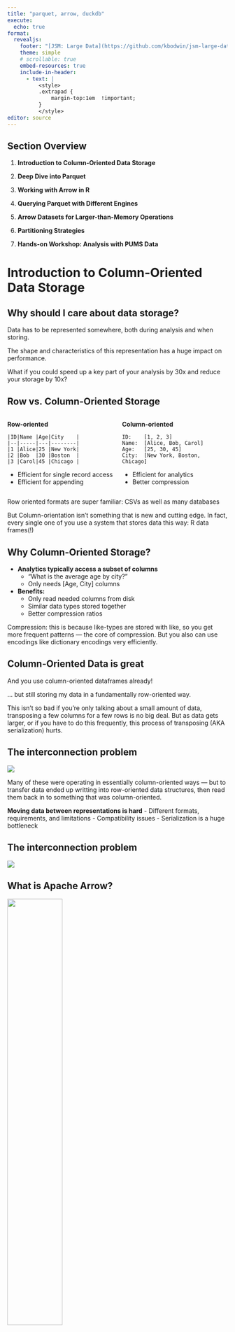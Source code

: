 ```yaml
---
title: "parquet, arrow, duckdb"
execute:
  echo: true
format: 
  revealjs:
    footer: "[JSM: Large Data](https://github.com/kbodwin/jsm-large-data)"
    theme: simple
    # scrollable: true
    embed-resources: true
    include-in-header:
      - text: |
          <style>
          .extrapad {
              margin-top:1em  !important;
          }
          </style>
editor: source
---
```


## Section Overview

1. **Introduction to Column-Oriented Data Storage**
   <!-- - The big data interchange problem
   - Row vs. column storage formats
   - Introduction to Parquet and Arrow -->

2. **Deep Dive into Parquet** 
   <!-- - Key features and benefits
   - Performance benchmarks
   - Demo: Efficient dataset storage -->

3. **Working with Arrow in R** 
   <!-- - The Arrow package
   - Reading/writing Parquet files
   - Using dplyr with Arrow tables -->

4. **Querying Parquet with Different Engines** 
   <!-- - DuckDB: SQL queries on Parquet files
   - Data.table approach
   - Arrow query execution
   - Performance comparisons -->

5. **Arrow Datasets for Larger-than-Memory Operations** 
   <!-- - Datasets vs. Tables
   - Handling data too large for memory
   - Working with datasets on S3 -->

6. **Partitioning Strategies** 
   <!-- - Understanding partitioning
   - Hive vs. non-Hive partitioning
   - Best practices -->

7. **Hands-on Workshop: Analysis with PUMS Data** 
   <!-- - Reading partitioned Parquet files
   - Executing queries with DuckDB and Arrow
   - Practice exercises -->

# Introduction to Column-Oriented Data Storage

## Why should I care about data storage?

::: {.fragment .extrapad}
Data has to be represented somewhere, both during analysis and when storing.
:::

::: {.fragment .extrapad}
The shape and characteristics of this representation has a huge impact on performance.
:::

::: {.fragment .extrapad}
What if you could speed up a key part of your analysis by 30x and reduce your storage by 10x?
:::

## Row vs. Column-Oriented Storage

::: columns
::: {.column width="50%"}
**Row-oriented**

```
|ID|Name |Age|City    |
|--|-----|---|--------|
|1 |Alice|25 |New York|
|2 |Bob  |30 |Boston  |
|3 |Carol|45 |Chicago |
```

- Efficient for single record access
- Efficient for appending
:::

::: {.column width="50%"}
::: {.fragment}
**Column-oriented**

```
ID:    [1, 2, 3]
Name:  [Alice, Bob, Carol]
Age:   [25, 30, 45]
City:  [New York, Boston, Chicago]
```

- Efficient for analytics
- Better compression
:::
:::
:::

::: {.notes}
Row oriented formats are super familiar: CSVs as well as many databases

But Column-orientation isn't something that is new and cutting edge. In fact, every single one of you use a system that stores data this way: R data frames(!)
:::

## Why Column-Oriented Storage?

::: {.incremental}
- **Analytics typically access a subset of columns**
  - "What is the average age by city?"
  - Only needs [Age, City] columns

- **Benefits:**
  - Only read needed columns from disk
  - Similar data types stored together
  - Better compression ratios
:::

::: {.notes}
Compression: this is because like-types are stored with like, so you get more frequent patterns — the core of compression. But you also can use encodings like dictionary encodings very efficiently.
:::

## Column-Oriented Data is great 

:::{.extrapad}
And you use column-oriented dataframes already!
:::

::: {.fragment}
... but still storing my data in a fundamentally row-oriented way. 
:::

::: {.notes}
This isn't so bad if you're only talking about a small amount of data, transposing a few columns for a few rows is no big deal. But as data gets larger, or if you have to do this frequently, this process of transposing (AKA serialization) hurts.
:::

## The interconnection problem

![](images/copy-convert.png){.r-stretch}

::: {.notes}
Many of these were operating in essentially column-oriented ways — but to transfer data ended up writting into row-oriented data structures, then read them back in to something that was column-oriented.

**Moving data between representations is hard**
  - Different formats, requirements, and limitations
  - Compatibility issues
  - Serialization is a huge bottleneck
:::

## The interconnection problem

![](images/shared.png){.r-stretch}

## What is Apache Arrow?

![](images/arrow-logo_vertical_black-txt_transparent-bg.png){width=50%}

::: {.incremental}
- **Cross-language development platform for in-memory data**
  - Consistent in-memory columnar data format
  - Language-independent
  - Zero-copy reads

- **Benefits:**
  - Seamless data interchange between systems
  - Fast analytical processing
  - Efficient memory usage
:::

## What is Apache Parquet?

![](images/Apache_Parquet_logo.svg){width=40%}

::: {.incremental}
- **Open-source columnar storage format**
  - Created by Twitter and Cloudera in 2013
  - Part of the Apache Software Foundation

- **Features:**
  - Columnar storage
  - Efficient compression
  - Explicit schema 
  - Statistical metadata
:::

## Reading a File

As a CSV file

```r
#| eval: false
system.time({
  df <- read.csv("CA_person_2021.csv")
})
```
:::{.fragment .extrapad}
```
   user  system elapsed 
 14.449   0.445  15.037 
```
:::

:::{.notes}
Describe the CSV

This CSV is 708 MB, I'm reading this in on my MacBook Pro, your times will vary! We can use arrow or data.tables's CSV reader and it's faster (1.85 sec and 1.61 sec respectively). And if we read to an arrow table it's even faster: 0.51 seconds
:::

## Reading a File

As a Parquet file

```r
#| eval: false
#| code-line-numbers: '|2|'
library(arrow)
options(arrow.use_altrep = FALSE)

system.time({
  df <- read_parquet("CA_person_2021.parquet")
})
```
:::{.fragment .extrapad}
```
   user  system elapsed 
  1.017   0.207   0.568 
```
:::

:::{.notes}
The parquet file is 62 MB

It's even faster with altrep (0.186 s), but that's cheating! Also, if we read into an arrow table rather than a dataframe: 0.1 second 
:::

# Deep Dive into Parquet

## What is Parquet?

::: {.incremental}
- **Schema metadata**
  - Self-describing format
  - Preserves column types
  - Type-safe data interchange

- **Encodings**
  - **Dictionary** — Particularly effective for categorical data
  - **Run-length encoding** - Efficient storage of sequential repeated values

- **Advanced compression**
  - Column-specific compression algorithms
  - Both dictionary and value compression
:::

## Exercise

```r
#| eval: false
data <- tibble::tibble(
  integers = 1:10,
  doubles = as.numeric(1:10),
  strings = sprintf("%02d", 1:10)
)

write.csv(data, "numeric_base.csv", row.names = FALSE)
write_csv_arrow(data, "numeric_arrow.csv")
write_parquet(data, "numeric.parquet")

df_csv <- read.csv("numeric_base.csv")
df_csv_arrow <- read_csv_arrow("numeric_arrow.csv")
df_parquet <- read_parquet("numeric.parquet")
```

::: {.fragment .extrapad}
Are there any differences?
:::

## Exercise

:::{.columns}
:::{.column}
```.default
> df_csv_arrow
# A tibble: 10 × 3
   integers doubles strings
      <int>   <int>   <int>
 1        1       1       1
 2        2       2       2
 3        3       3       3
 4        4       4       4
 5        5       5       5
 6        6       6       6
 7        7       7       7
 8        8       8       8
 9        9       9       9
10       10      10      10
```
:::

:::{.column}
```.default
> df_parquet
# A tibble: 10 × 3
   integers doubles strings
      <int>   <dbl> <chr>  
 1        1       1 01     
 2        2       2 02     
 3        3       3 03     
 4        4       4 04     
 5        5       5 05     
 6        6       6 06     
 7        7       7 07     
 8        8       8 08     
 9        9       9 09     
10       10      10 10     
```
:::
:::

## Exercise

:::{.columns}
:::{.column}
```.default
> df_csv_arrow
# A tibble: 10 × 3
   integers doubles strings
      <int>   <int>   <int>
 1        1       1       1
 2        2       2       2
 3        3       3       3
 4        4       4       4
 5        5       5       5
 6        6       6       6
 7        7       7       7
 8        8       8       8
 9        9       9       9
10       10      10      10
```
:::

:::{.column}
```.default
> df_parquet
# A tibble: 10 × 3
   integers doubles strings
      <int>   <dbl> <chr>  
 1        1       1 01     
 2        2       2 02     
 3        3       3 03     
 4        4       4 04     
 5        5       5 05     
 6        6       6 06     
 7        7       7 07     
 8        8       8 08     
 9        9       9 09     
10       10      10 10     
```
:::
:::

## Inside a Parquet File

![](images/files_formats_parquet_bw.png){width=100%}

::: {.notes}
- **Row groups**: Horizontal partitions of data
- **Column chunks**: Columnar data within a row group
- **Pages**: Small units of column chunk data
- **Footer**: Contains file metadata and schema
:::

## Benchmarks: Parquet vs CSV

::: columns
::: {.column width="50%"}
```r
#| echo: false
#| fig-width: 4.25
#| fig-height: 5
library(ggplot2)
data <- data.frame(
  Format = c("CSV", "CSV (compressed)", "Parquet"),
  Size_MB = c(707.9, 101.6, 62)
)
ggplot(data, aes(x = Format, y = Size_MB, fill = Format)) +
  geom_bar(stat = "identity") +
  theme_minimal() +
  labs(y = "Size (MB)", title = "File Size Comparison") + 
  guides(fill="none")
```
:::

::: {.column width="50%"}
```r
#| echo: false
#| fig-width: 4.25
#| fig-height: 5
data <- data.frame(
  Format = c("CSV", "CSV (arrow)", "CSV (compressed)", "Parquet"),
  Time_Seconds = c(15.037, 1.806, 1.865,  0.568)
)
ggplot(data, aes(x = Format, y = Time_Seconds, color = Format)) +
  geom_point(stat = "identity", size = 3) +
  theme_minimal() +
  labs(y = "Time (seconds)", title = "Read Performance") + 
  guides(color="none")
```
:::
:::

## Benchmarks: Parquet vs CSV

```r
#| echo: false
#| fig-width: 7.5
#| fig-height: 3
data <- data.frame(
  Format = c("CSV (arrow)", "CSV (arrow, compressed)", "CSV (dt)", "CSV (dt, compressed)", "Parquet"),
  Time_Seconds = c(1.806, 1.865, 1.851, 2.325, 0.568)
)
ggplot(data, aes(x = Format, y = Time_Seconds, color = Format)) +
  geom_point(stat = "identity", size = 3) +
  theme_minimal() +
  labs(y = "Time (seconds)", title = "Read Performance, modern packages") + 
  guides(color="none")
```

## Reading Efficiency: Selecting Columns

::: {.incremental}
- **With CSV:**
  - Must read entire file, even if you only need a few columns
  - No efficient way to skip columns during read

- **With Parquet:**
  - Read only needed columns from disk
  - Significant performance benefit for wide tables

::: {.fragment}
```r
#| eval: false
system.time({
  df_subset <- read_parquet(
    "CA_person_2021.parquet", 
    col_select = c("PUMA", "COW")
  )
})
```
:::

::: {.columns}
::: {.column .fragment}
```
   user  system elapsed 
  0.027   0.003   0.031 
```
:::
::: {.column .fragment}
```
   user  system elapsed 
  1.017   0.207   0.568 
```
:::
:::
:::


## nanoparquet vs. arrow Reader

::: {.incremental}
- **nanoparquet**
  - Lightweight Parquet reader
  - Minimal dependencies
  - Good for embedding

- **arrow**
  - Full-featured reader
  - Support for datasets
  - Integration with Arrow ecosystem
  - Optimized for analytics workloads
:::

## nanoparquet vs. arrow Reader

```r
#| eval: false
library(arrow)
options(arrow.use_altrep = FALSE)

system.time({
  df <- read_parquet("CA_person_2021.parquet")
})
```

```
   user  system elapsed 
  1.017   0.207   0.568 
```

:::{.extrapad}
<br/>
:::

::: {.fragment}
```r
#| eval: false
library(nanoparquet)

system.time({
  df <- read_parquet("CA_person_2021.parquet")
})
```

```
   user  system elapsed 
  0.709   0.099   0.894 
```
:::



## Parquet Tooling Ecosystem

**Languages with native Parquet support:**

::: {.incremental}
- R (via arrow)
- Python (via pyarrow, pandas)
- Java
- C++
- Rust
- JavaScript
- Go
:::

## Parquet Tooling Ecosystem

**Systems with Parquet integration:**

::: {.incremental}
- Apache Spark
- Apache Hadoop
- Apache Drill
- Snowflake
- Amazon Athena
- Google BigQuery
- DuckDB
:::

# Working with Parquet files with Arrow in R

## Introduction to the arrow Package

```r
#| eval: false
# Install and load the Arrow package
install.packages("arrow")
library(arrow)

# Check Arrow version and capabilities
arrow_info()
```

::: {.incremental}
- The **arrow** package provides:
  - Native R interface to Apache Arrow
  - Tools for working with large datasets
  - Integration with dplyr for data manipulation
  - Reading/writing various file formats
:::

## Reading and Writing Parquet files, revisited

```r
#| eval: false
#| code-line-numbers: "|1-2|4-5|7-11|13-16"
# Read a Parquet file into R
data <- read_parquet("CA_person_2021.parquet")

# Write an R data frame to Parquet
write_parquet(data, "CA_person_2021_new.parquet")

# Reading a subset of columns
df_subset <- read_parquet(
  "CA_person_2021.parquet", 
  col_select = c("PUMA", "COW", "AGEP")
)

# Reading with a row filter (predicate pushdown)
df_filtered <- open_dataset("CA_person_2021.parquet") |> 
  filter(AGEP > 40) |>
  collect()
```

## Demo: Using dplyr with arrow

```r
#| eval: false
# Create an Arrow Table
df <- read_parquet("CA_person_2021.parquet", as_data_frame = FALSE)

# Use dplyr verbs with arrow tables
df |>
  filter(AGEP >= 16) |>
  summarize(
    mean_commute_time = sum(JWMNP * PWGTP, na.rm = TRUE) /
      sum(PWGTP),
    count = n()
  ) 
```

::: {.notes}
The dataframe is backed by altrep, actually. But generally functions like any other dataframe.
:::

# Querying Parquet with Different Engines

## Introduction to DuckDB

![](https://duckdb.org/images/duckdb-circle.svg){width=25%}

::: {.incremental}
- **Analytical SQL database system**
  - Embedded database (like SQLite)
  - Column oriented
  - In-process query execution

- **Key features:**
  - Direct Parquet querying
  - Vectorized query execution
  - Parallel processing
  - Zero-copy integration with arrow
:::

:::{.notes}
The zero-copy integration with arrow is because DuckDB uses basically the same format for it's own internal representation.
:::

## DuckDB

```r
#| eval: false
library(duckdb)

con <- dbConnect(duckdb())

# Register a Parquet file as a virtual table
dbExecute(con, "CREATE VIEW pums AS SELECT * 
                FROM read_parquet('CA_person_2021.parquet')")

# Run our query
dbGetQuery(con, "
  SELECT SUM(JWMNP * PWGTP)/SUM(PWGTP) as avg_commute_time,
         COUNT(*) as count
  FROM pums
  WHERE AGEP >= 16
")

dbDisconnect(con, shutdown = TRUE)
```

## duckplyr

```r
#| eval: false
library(duckplyr)

# Read data with Arrow
pums_data <- read_file_duckdb(
  "CA_person_2021.parquet", 
  "read_parquet"
)

# Use duckplyr to optimize dplyr operations
pums_data |>
  filter(AGEP >= 16) |>
  summarize(
    mean_commute_time = sum(JWMNP * PWGTP, na.rm = TRUE) /
      sum(PWGTP),
    count = n()
  ) |>
  collect()
```

:::{.notes}
duckplyr is a drop-in replacement for dplyr, using duckdb as a backend
:::

## data.table

```r
#| eval: false
library(arrow)
library(data.table)

# Read Parquet file with Arrow
pums_data <- read_parquet("CA_person_2021.parquet")

# Convert to data.table
pums_dt <- as.data.table(pums_data)

# data.table query
pums_dt[AGEP >= 16,
  .(avg_commute_time = sum(JWMNP * PWGTP, na.rm = TRUE) / sum(PWGTP), 
    count = .N)]
```

## Arrow Query Execution

```r
#| eval: false
# Create an Arrow Dataset
pums_ds <- open_dataset("pums_dataset_dir/")

# Execute query with Arrow
result <- pums_ds |>
  filter(AGEP >= 16) |>
  group_by(ST) |>
  summarize(
    avg_commute_time = mean(JWMNP, na.rm = TRUE),
    count = n()
  ) |>
  arrange(desc(avg_commute_time)) |>
  collect()
```

## Demo: Seamless Integration Arrow ↔ DuckDB

```r
#| eval: false
df <- read_parquet("CA_person_2021.parquet")

# Use dplyr verbs with arrow tables
df |>
  filter(AGEP >= 16) |>
  to_duckdb() |>
  summarize(
    mean_commute_time = sum(JWMNP * PWGTP, na.rm = TRUE) /
      sum(PWGTP),
    count = n()
  ) 
```

# Arrow Datasets for Larger-than-Memory Operations

## Understanding Arrow Datasets vs. Tables

::: columns
::: {.column width="50%"}
**Arrow Table**

- In-memory data structure
- Must fit in RAM
- Fast operations
- Similar to base data frames
- Good for single file data
:::

::: {.column width="50%"}
**Arrow Dataset**

- Collection of files
- Lazily evaluated
- Larger-than-memory capable
- Distributed execution
- Supports partitioning
:::
:::

## Demo: Opening and Querying Multi-file Datasets

```r
#| eval: false
pums_ds <- open_dataset("data/person")

# Examine the dataset, list files
print(pums_ds)
head(pums_ds$files)

# Query execution with lazy evaluation
pums_ds |>
  filter(AGEP >= 16) |>
  group_by(year, ST) |>
  summarize(
    mean_commute_time = sum(JWMNP * PWGTP, na.rm = TRUE) /
      sum(PWGTP),
    count = n()
  ) |>
  collect()
```

## Lazy Evaluation and Query Optimization

::: {.incremental}
- **Lazy evaluation workflow:**
  1. Define operations (filter, group, summarize)
  2. Arrow builds an execution plan
  3. Optimizes the plan (predicate pushdown, etc.)
  4. Only reads necessary data from disk
  5. Executes when `collect()` is called

- **Benefits:**
  - Minimizes memory usage
  - Reduces I/O operations
  - Leverages Arrow's native compute functions
:::

## Working with Datasets on S3

arrow can work with data and datasets in cloud storage. This can be a good option if you don't have access to a formal DBMS.

::: {.incremental}
- Easy to store
- arrow efficiently uses metadata to read only what is necessary 
:::

:::{.notes}
I know, I know — this workshop is about **local** files. But I couldn't help myself
:::

## Demo: Working with Datasets on S3

```r
#| eval: false
pums_ds <- open_dataset("s3://scaling-arrow-pums/person/")

# Query execution with lazy evaluation
pums_ds |>
  filter(year == 2021, location == "ca", AGEP >= 16) |>
  group_by(year, ST) |>
  summarize(
    mean_commute_time = sum(JWMNP * PWGTP, na.rm = TRUE) /
      sum(PWGTP),
    count = n()
  ) |>
  collect()
```
:::{.notes}
Talk about partitioning helping, etc 
:::

## Demo: Sipping data

```r
#| eval: false
pums_ds <- open_dataset("s3://scaling-arrow-pums/person/")

# Query execution with lazy evaluation
pums_ds |>
  filter(AGEP >= 97) |>
  collect()
```

:::{.notes}
`Sys.getpid()`
`nettop -p X`
:::

# Partitioning Strategies

## What is Partitioning?

::: {.incremental}
- **Dividing data into logical segments**
  - Stored in separate files/directories
  - Based on one or more column values
  - Enables efficient filtering

- **Benefits:**
  - Faster queries that filter on partition columns
  - Improved parallel processing
  - Easier management of large datasets
:::

![](https://arrow.apache.org/docs/r/_images/dataset-parquet-partition.svg){width=50%}

## Hive vs. Non-Hive Partitioning

::: columns
::: {.column width="50%"}
**Hive Partitioning**

- Directory format: `column=value`
- Example:
  ```
  person/
  ├── year=2018/
  │   ├── state=NY/
  │   │   └── data.parquet
  │   └── state=CA/
  │       └── data.parquet
  ├── year=2019/
  │   ├── ...
  ```
- Self-describing structure
- Standard in big data ecosystem
:::

::: {.column width="50%"}
**Non-Hive Partitioning**

- Directory format: `value`
- Example:
  ```
  person/
  ├── 2018/
  │   ├── NY/
  │   │   └── data.parquet
  │   └── CA/
  │       └── data.parquet
  ├── 2019/
  │   ├── ...
  ```
- Requires column naming
- Less verbose directory names
:::
:::

## Effective Partitioning Strategies

::: {.incremental}
- **Choose partition columns wisely:**
  - Low to medium cardinality
  - Commonly used in filters
  - Balanced data distribution

- **Common partition dimensions:**
  - Time (year, month, day)
  - Geography (country, state, region)
  - Category (product type, department)
  - Source (system, sensor)
:::

## Partitioning in Practice: Writing Datasets

```r
#| eval: false
#| code-line-numbers: "|13-16"
ca_pums_data <- read_parquet("CA_person_2021.parquet")

ca_pums_data |>
  mutate(
    age_group = case_when(
      AGEP < 18 ~ "under_18",
      AGEP < 30 ~ "18_29",
      AGEP < 45 ~ "30_44",
      AGEP < 65 ~ "45_64",
      TRUE ~ "65_plus"
    )
  ) |>
  group_by(ST, age_group) |>
  write_dataset(
    path = "ca_pums_by_age/"
  )
```

## Demo: repartitioning the whole dataset
```r
#| eval: false
pums_data <- open_dataset("data/person")

pums_data |>
  mutate(
    age_group = case_when(
      AGEP < 18 ~ "under_18",
      AGEP < 30 ~ "18_29",
      AGEP < 45 ~ "30_44",
      AGEP < 65 ~ "45_64",
      TRUE ~ "65_plus"
    )
  ) |>
  group_by(year, ST, age_group) |>
  write_dataset(
    path = "pums_by_age/"
  )
```

## Best Practices for Partition Design

::: {.incremental}
- **Avoid over-partitioning:**
  - Too many small files = poor performance
  - Target file size: 20MB–2GB
  - Avoid high-cardinality columns (e.g., user_id)

- **Consider query patterns:**
  - Partition by commonly filtered columns
  - Balance between read speed and write complexity

- **Nested partitioning considerations:**
  - Order from highest to lowest selectivity
  - Limit partition depth (2-3 levels typically sufficient)
:::

## Partitioning Performance Impact

```r
#| echo: false
#| fig-width: 8
#| fig-height: 3
library(ggplot2)

data <- data.frame(
  Partitioning = c("No Partitioning", "Year Only", "Year+State", "Year+State+Age"),
  Time_Seconds = c(2.2, 1.0, 1.8, 6.5),
  Query = "Filter year >= 2018, mean commute time"
)

ggplot(data, aes(x = Partitioning, y = Time_Seconds, color = Partitioning)) +
  geom_point(stat = "identity", size = 3) +
  theme_minimal() +
  labs(x = "Partitioning Strategy", y = "Query Time (seconds)",
       title = "Impact of Partitioning on Query Performance") +
  theme(legend.position = "none")
```

```r
#| eval: false
open_dataset("<path/to/data>") |>
  filter(year >= 2018) |>
  summarise(
    mean_commute = sum(JWMNP * PWGTP, na.rm = TRUE) / sum(PWGTP)
  ) |>
  collect()
```

# [Hands-on practice: Analysis with PUMS Data](../activities/03-practice-arrow.qmd)

## Conclusion

:::{.incremental}
- Column-oriented storage formats like Parquet provide massive 
performance advantages for analytical workloads (30x speed, 10x smaller
files)
- Apache Arrow enables seamless data interchange between systems without
costly serialization/deserialization
- Multiple query engines (arrow, DuckDB, data.table) offer flexibility
depending on your analysis needs, all using modern formats like Parquet
- Partitioning strategies help manage large datasets effectively when
working with data too big for memory
:::

## Conclusion

**Resources:**

- Workshop materials: [GitHub Repository](https://github.com/your-repo)
- Arrow documentation: [arrow.apache.org/docs/r](https://arrow.apache.org/docs/r/)
- Parquet: [parquet.apache.org](https://parquet.apache.org/)
- DuckDB: [duckdb.org](https://duckdb.org/)
- Book: [Scaling up with Arrow and R](https://arrow-user2022.github.io/scaling-r-with-arrow/)

**Questions?**
